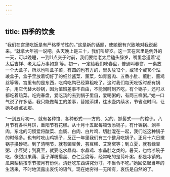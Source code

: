 ```yaml
---
---
---
```

title: 四季的饮食
---



“我们在宫里吃饭是有严格季节性的。”这是新的话题，使她很有兴致地对我说起来。“就拿大年初一说吧。头天晚上是三十，我们叫辞岁。这一天在宫里是例外的一天，可以晚睡，一到11点交子时前，我们要给老太后磕头辞岁，嘴里念道着‘老太后吉祥、老太后万事如意’等。初一，一定给我们吃春盘，普通叫春饼，一桌放一个大盒子，所以也叫盒子菜，有圆的也有方的，里头放12个，或16个或18个珐琅盒子，盒子里放着切好了的细丝酱菜、薰菜，如青酱肉、五香小肚、薰肚、薰鸡丝等等。宫里有的是东西，吃鸡吃鸭已经算粗吃了。这时我们每天吃饭时都有锅子，用它代替大砂锅，因为值班差事不自由，不能同时到齐吃，有个锅子，还可以都吃着热菜。吃完春盘，爱吃汤的去到锅子里舀，爱喝粥的，有两三样粥。”她一口气说了许多话，我只能做帮工的差事，替她添煤，往水壶内续水，节省点时间，让她多缝点衣服。

“一到五月初一，就有各种馅、各种形式——方的、尖的、抓髻式——的粽子。八月节有各种月饼，重阳节有花糕。从十月十五起每顿饭添锅子，有什锦锅、涮羊肉，东北的习惯爱将酸菜、血肠、白肉、白片鸡、切肚混在一起，我们吃这种锅子的时候多。也有时吃山鸡锅子，反正一年里我们有三个整月吃锅子。正月十六日撤锅子换砂锅。到了清明节，就有豌豆黄、芸豆糕、艾窝窝等；到立夏，就有绿豆粥、小豆粥；到夏至，就要吃水晶肉、水晶鸡、水晶肚之类的。暑天，也给凉碗子吃，像甜瓜果藕、莲子洋粉攥丝、杏仁豆腐等，经常吃的是荷叶粥，都是冰镇的。瓜果梨桃按季节按月有份例。清廷吃东西讲究分寸，不当令不吃。”她回忆起当年的生活来，不时地流露出哀伤的语气。现在她穷得一无所有，哀伤是自然的了。